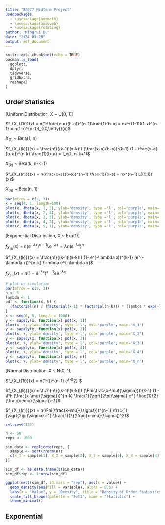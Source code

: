 ```yaml
---
title: "MA677 Midterm Project"
usedpackages: 
  - \usepackage{amsmath}
  - \usepackage{amssymb}
  - \usepackage{rotating}
author: "Mingrui Du"
date: "2024-03-26"
output: pdf_document
---
```


```r
knitr::opts_chunk$set(echo = TRUE)
pacman::p_load(
  ggplot2,
  dplyr,
  tidyverse,
  gridExtra,
  reshape2
)
```

## Order Statistics

```{=latex}
$F_{X_{(1)}}(x) = P(X_{(1)} \leq x)$ = P(at lease one of $X_1, X_2 ... X_n$ is $\leq$ x) \\
\begin{align*}
F_{X_{(1)}}(x) &= P(X_{(1)} \leq x) \\
&= P(\text{at least one of } X_1, X_2, \ldots, X_n \text{ is } \leq x) \\
&= 1 - P(X_{(1)} > x) \\
&= 1 - P(X_1 > x, X_2 > x, \ldots, X_n > x) \\
&= P(X_1 > x)P(X_2 > x) \cdots P(X_n > x) \quad &&\text{(by independence)} \\
&= 1 - [P(X_1 > x)]^n \quad &&(X_i \text{ are identically distributed)} \\
&= 1 - [1 - F(x)]^n \\
f_{X_{(1)}}(x) &= \frac{d}{dx} F_{X_{(1)}}(x) \\
&= \frac{d}{dx} \left\{ 1 - [1 - F(x)]^n \right\} \\
&= n[1 - F(x)]^{n-1} f(x) \\
F_{X_{(n)}}(x) &= P(X_{(n)} \leq x) \\
&= P(X_1 \leq x, X_2 \leq x, \ldots, X_n \leq x) \\
&= P(X_1 \leq x)P(X_2 \leq x)\cdots P(X_n \leq x) \\
&= [F(x)]^n \\
f_{X_{(n)}}(x) &= \frac{d}{dx} F_{X_{(n)}}(x) \\
&= \frac{d}{dx} \left\{[F(x)]^n \right\} \\
&= n[F(x)]^{n-1} f(x) \\
\end{align*}
Similarly, for order statistics in between: \\
\begin{align*}
F_{X_{(k)}}(x) &= P(X_{(k)} \leq x ) \\
&= P(X_{(1)}, X_{(2)}, \ldots X_{(k-1)} \leq x, X_{(k)} = x, X_{(k+1)}, \ldots X_{(n)} > x) \\
&= P(X_1 \leq x)P(X_2 \leq x)\cdots P(X_{(k-1)} \leq x) P(X_{k+1} > x) \cdots P(X_n > x) \\
&= \sum_{j=k}^{n} \binom{n}{j} [F(x)]^j [1 - F(x)]^{n-j} \\
f_{X_{(k)}}(X) &= \frac{d}{dx} F_{X_{(k)}}(X) = \frac{n!}{(k-1)!(n-k)!} [F(x)]^{k-1} [1 - F(x)]^{n-k} f(x) 
\end{align*}
```

[Uniform Distribution, X ~ U(0, 1)]

$f_{X_{(1)}}(x) = n(1-\frac{x-a}{b-a})^{n-1}\frac{1}{b-a} = nx^{(1-1)}(1-x)^{n-1} = n(1-x)^{n-1}I_{(0,\infty)}(x)$ 

$X_{(1)}$ ~ Beta(1, n)

$f_{X_{(k)}}(x) = \frac{n!}{(k-1)!(n-k)!} (\frac{x-a}{b-a})^{k-1} (1 - \frac{x-a}{b-a})^{n-k} \frac{1}{b-a} = I_x(k, n-k+1)$ 

$X_{(k)}$ ~ Beta(k, n-k+1)

$f_{X_{(n)}}(x) = n(\frac{x-a}{b-a})^{n-1} \frac{1}{b-a} = nx^{n-1}I_{(0,1)}(x)$

$X_{(n)}$ ~ Beta(n, 1)

```r
par(mfrow = c(2, 3))
x = seq(0, 1, length=100)
plot(x, dbeta(x, 1, 5), ylab='density', type ='l', col='purple', main='X_1')
plot(x, dbeta(x, 2, 4), ylab='density', type ='l', col='purple', main='X_2')
plot(x, dbeta(x, 3, 3), ylab='density', type ='l', col='purple', main='X_3')
plot(x, dbeta(x, 4, 2), ylab='density', type ='l', col='purple', main='X_4')
plot(x, dbeta(x, 5, 1), ylab='density', type ='l', col='purple', main='X_n')
```

[Exponential Distribution, X ~ Exp(1)]

$f_{X_{(1)}}(x) = n(e^{-\lambda x})^{n-1}\lambda e^{-\lambda x} = \lambda  n(e^{-\lambda x})^n$

$f_{X_{(k)}}(x) = \frac{n!}{(k-1)!(n-k)!} (1- e^{-\lambda x})^{k-1} (e^{-\lambda x})^{n-k} \lambda e^{-\lambda x}$ 

$f_{X_{(n)}}(x) = n (1- e^{-\lambda x})^{n-1} \lambda e^{-\lambda x}$

```r
# plot by simulation
par(mfrow = c(2, 3))
n <- 5
lambda <- 1
pdf <- function(x, k) {
  (factorial(n) / (factorial(k-1) * factorial(n-k))) * (lambda * exp(-lambda * x)) * (1 - exp(-lambda * x))^(k-1) * exp(-lambda * x)^(n-k)
}
x <- seq(0, 5, length = 1000) 
y <- sapply(x, function(x) pdf(x, 1))
plot(x, y, ylab='density', type ='l', col='purple', main='X_1')
y <- sapply(x, function(x) pdf(x, 2))
plot(x, y, ylab='density', type ='l', col='purple', main='X_2')
y <- sapply(x, function(x) pdf(x, 3))
plot(x, y, ylab='density', type ='l', col='purple', main='X_3')
y <- sapply(x, function(x) pdf(x, 4))
plot(x, y, ylab='density', type ='l', col='purple', main='X_4')
y <- sapply(x, function(x) pdf(x, n))
plot(x, y, ylab='density', type ='l', col='purple', main='X_n')
```

[Normal Distribution, X ~ N(0, 1)]

$f_{X_{(1)}}(x) = n(1-\Phi(\frac{x-\mu}{\sigma}))^{n-1}\frac{1}{\sqrt{2\pi}\sigma} e^{-\frac{1}{2}(\frac{x-\mu}{\sigma})^2} $ 

$f_{X_{(k)}}(x) = \frac{n!}{(k-1)!(n-k)!} (\Phi(\frac{x-\mu}{\sigma}))^{k-1} (1 - \Phi(\frac{x-\mu}{\sigma}))^{n-k} \frac{1}{\sqrt{2\pi}\sigma} e^{-\frac{1}{2}(\frac{x-\mu}{\sigma})^2}$ 

$f_{X_{(n)}}(x) = n(\Phi(\frac{x-\mu}{\sigma}))^{n-1} \frac{1}{\sqrt{2\pi}\sigma} e^{-\frac{1}{2}(\frac{x-\mu}{\sigma})^2}$

```r
set.seed(123) 

n <- 50 
reps <- 1000 

sim_data <- replicate(reps, {
  sample <- sort(rnorm(n))
  c(X_1 = sample[1], X_2 = sample[2], X_3 = sample[3], X_4 = sample[4], X_n = sample[n])
})

sim_df <- as.data.frame(t(sim_data))
sim_df$rep <- 1:nrow(sim_df)

ggplot(melt(sim_df, id.vars = "rep"), aes(x = value)) +
  geom_density(aes(fill = variable), alpha = 0.5) +
  labs(x = "Value", y = "Density", title = "Density of Order Statistics") +
  scale_fill_brewer(palette = "Set1", name = "Statistic") +
  theme_minimal()

```

## Exponential 

```{=latex}
[CDF]\\
For X $\sim$ Exp($\lambda$)
\begin{align*}
f(x) &= \lambda e^{-\lambda x}, x \geq 0\\
F(x) &= \int_{0}^{\infty} \lambda e^{-\lambda x} \,dx = -\int_{0}^{\infty} e^{-\lambda x} \,d{(-\lambda x)} \\ 
&= -e^{-\lambda x} \bigg|_{0}^{\infty} = 1 -e^{-\lambda x} \text{, x $\geq$ 0} 
\end{align*}
[MGF]\\
\begin{align*}
M_X(t) = E[e^{tX}] = \int_{0}^{\infty} e^{tx} d{(1 - e^{-\lambda x})} = \int_{0}^{\infty} \lambda e^{(t-\lambda)x} dx = \frac{\lambda}{\lambda - t} \quad \text{for} \quad t < \lambda
\end{align*}
[Expectations, Variances]
\begin{align*}
E[X] &= M_X(1) = \frac{d}{dx} \frac{\lambda}{\lambda - t} \bigg|_{t=0} = \frac{\lambda }{(\lambda - t)^2} \bigg|_{t=0}= \frac{1}{\lambda} \\
E[X^2] &= M_X(2) = \frac{d^2}{dx^2} \frac{\lambda}{\lambda - t} \bigg|_{t=0} = \frac{2\lambda }{(\lambda - t)^3} \bigg|_{t=0} = \frac{2}{\lambda^2}\\
Var[X] &= E[X^2] - E[X]^2 = \frac{1}{\lambda ^2}\\
E[X^3] &= M_X(3) = \frac{d^3}{dx^3} \frac{\lambda}{\lambda - t} \bigg|_{t=0} = \frac{2*3\lambda }{(\lambda - t)^3} \bigg|_{t=0} = \frac{6}{\lambda^3}\\
E[X^4] &= M_X(4) = \frac{d^4}{dx^4} \frac{\lambda}{\lambda - t} \bigg|_{t=0} = \frac{6*4\lambda }{(\lambda - t)^4} \bigg|_{t=0} = \frac{24}{\lambda^4}\\
E[X^5] &= M_X(5) = \frac{d^5}{dx^5} \frac{\lambda}{\lambda - t} \bigg|_{t=0} = \frac{24*5\lambda }{(\lambda - t)^5} \bigg|_{t=0} = \frac{120}{\lambda^5}\\
\end{align*}
```

